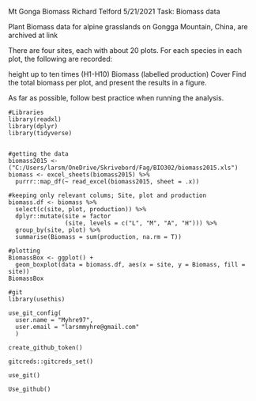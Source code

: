 Mt Gonga Biomass
Richard Telford
5/21/2021
Task: Biomass data

Plant Biomass data for alpine grasslands on Gongga Mountain, China, are archived at link

There are four sites, each with about 20 plots. For each species in each plot, the following are recorded:

height up to ten times (H1-H10)
Biomass (labelled production)
Cover
Find the total biomass per plot, and present the results in a figure.

As far as possible, follow best practice when running the analysis.

``` {}
#Libraries
library(readxl)
library(dplyr)
library(tidyverse)
```

```{}

#getting the data
biomass2015 <- ("C:/Users/larsm/OneDrive/Skrivebord/Fag/BIO302/biomass2015.xls")
biomass <- excel_sheets(biomass2015) %>% 
  purrr::map_df(~ read_excel(biomass2015, sheet = .x))

```

``` {}
#keeping only relevant colums; Site, plot and production
biomass.df <- biomass %>%
  select(c(site, plot, production)) %>%
  dplyr::mutate(site = factor
                (site, levels = c("L", "M", "A", "H"))) %>% 
  group_by(site, plot) %>% 
  summarise(Biomass = sum(production, na.rm = T))

```

```{}
#plotting
BiomassBox <- ggplot() +
  geom_boxplot(data = biomass.df, aes(x = site, y = Biomass, fill = site))
BiomassBox
```

```{}
#git
library(usethis)

use_git_config(
  user.name = "Myhre97", 
  user.email = "larsmmyhre@gmail.com"
  )
  
create_github_token()

gitcreds::gitcreds_set()

use_git()

Use_github()

```

